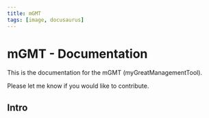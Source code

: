 ```yaml
---
title: mGMT
tags: [image, docusaurus]
---
```


# mGMT - Documentation

This is the documentation for the mGMT (myGreatManagementTool).

Please let me know if you would like to contribute. 
## Intro




